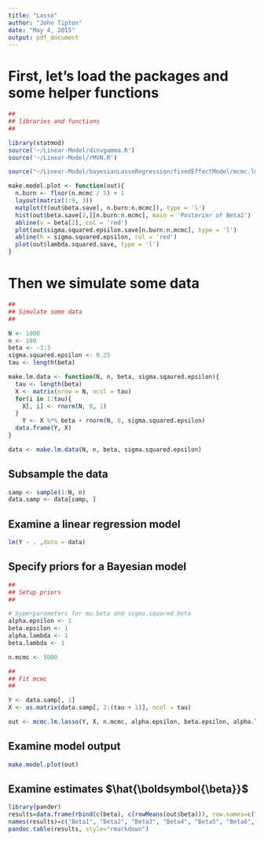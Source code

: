 ```yaml
---
title: "Lasso"
author: "John Tipton"
date: "May 4, 2015"
output: pdf_document
---
```


# First, let's load the packages and some helper functions

```r
##
## libraries and functions
##

library(statmod)
source('~/Linear-Model/dinvgamma.R')
source('~/Linear-Model/rMVN.R')

source("~/Linear-Model/bayesianLassoRegression/fixedEffectModel/mcmc.lm.lasso.R")

make.model.plot <- function(out){
  n.burn <- floor(n.mcmc / 5) + 1
  layout(matrix(1:9, 3))
  matplot(t(out$beta.save[, n.burn:n.mcmc]), type = 'l')
  hist(out$beta.save[2,][n.burn:n.mcmc], main = 'Posterior of Beta2')
  abline(v = beta[2], col = 'red')
  plot(out$sigma.squared.epsilon.save[n.burn:n.mcmc], type = 'l')
  abline(h = sigma.squared.epsilon, col = 'red')
  plot(out$lambda.squared.save, type = 'l')
}
```

# Then we simulate some data

```r
##
## Simulate some data
##

N <- 1000
n <- 100
beta <- -3:3
sigma.squared.epsilon <- 0.25
tau <- length(beta)

make.lm.data <- function(N, n, beta, sigma.sqaured.epsilon){
  tau <- length(beta)
  X <- matrix(nrow = N, ncol = tau)
  for(i in 1:tau){
    X[, i] <- rnorm(N, 0, 1)
  }
    Y <- X %*% beta + rnorm(N, 0, sigma.squared.epsilon)
  data.frame(Y, X)
}

data <- make.lm.data(N, n, beta, sigma.squared.epsilon)
```

## Subsample the data 

```r
samp <- sample(1:N, n)
data.samp <- data[samp, ]
```

## Examine a linear regression model

```r
lm(Y ~ . ,data = data)
```

## Specify priors for a Bayesian model

```r
##
## Setup priors
##

# hyperparameters for mu.beta and sigma.squared.beta
alpha.epsilon <- 1
beta.epsilon <- 1
alpha.lambda <- 1
beta.lambda <- 1

n.mcmc <- 5000

##
## Fit mcmc
##

Y <- data.samp[, 1]
X <- as.matrix(data.samp[, 2:(tau + 1)], ncol = tau)

out <- mcmc.lm.lasso(Y, X, n.mcmc, alpha.epsilon, beta.epsilon, alpha.lambda, beta.lambda)
```

## Examine model output
```r
make.model.plot(out)
```

## Examine estimates $\hat{\boldsymbol{\beta}}$
```r
library(pander)
results=data.frame(rbind(c(beta), c(rowMeans(out$beta))), row.names=c("Truth", "Estimate"))
names(results)=c("Beta1", "Beta2", "Beta3", "Beta4", "Beta5", "Beta6", "Beta7")
pandoc.table(results, style="rmarkdown")

```


